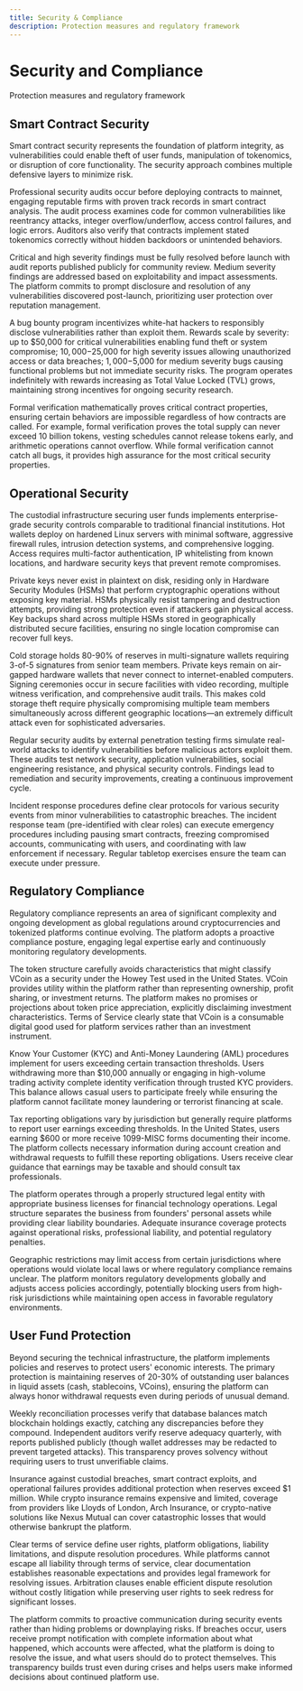 ```yaml
---
title: Security & Compliance
description: Protection measures and regulatory framework
---
```


<div className="relative overflow-hidden rounded-2xl bg-gradient-to-br from-red-500/10 via-orange-500/5 to-background p-8 border border-red-500/20 mb-8">
  <div className="relative z-10">
    <h1 className="text-4xl md:text-5xl font-bold mb-3">Security and Compliance</h1>
    <p className="text-lg text-muted-foreground">Protection measures and regulatory framework</p>
  </div>
  <div className="absolute top-0 right-0 w-64 h-64 bg-red-500/5 rounded-full blur-3xl"></div>
</div>


## Smart Contract Security

Smart contract security represents the foundation of platform integrity, as vulnerabilities could enable theft of user funds, manipulation of tokenomics, or disruption of core functionality. The security approach combines multiple defensive layers to minimize risk.

Professional security audits occur before deploying contracts to mainnet, engaging reputable firms with proven track records in smart contract analysis. The audit process examines code for common vulnerabilities like reentrancy attacks, integer overflow/underflow, access control failures, and logic errors. Auditors also verify that contracts implement stated tokenomics correctly without hidden backdoors or unintended behaviors.

Critical and high severity findings must be fully resolved before launch with audit reports published publicly for community review. Medium severity findings are addressed based on exploitability and impact assessments. The platform commits to prompt disclosure and resolution of any vulnerabilities discovered post-launch, prioritizing user protection over reputation management.

A bug bounty program incentivizes white-hat hackers to responsibly disclose vulnerabilities rather than exploit them. Rewards scale by severity: up to $50,000 for critical vulnerabilities enabling fund theft or system compromise; $10,000-$25,000 for high severity issues allowing unauthorized access or data breaches; $1,000-$5,000 for medium severity bugs causing functional problems but not immediate security risks. The program operates indefinitely with rewards increasing as Total Value Locked (TVL) grows, maintaining strong incentives for ongoing security research.

Formal verification mathematically proves critical contract properties, ensuring certain behaviors are impossible regardless of how contracts are called. For example, formal verification proves the total supply can never exceed 10 billion tokens, vesting schedules cannot release tokens early, and arithmetic operations cannot overflow. While formal verification cannot catch all bugs, it provides high assurance for the most critical security properties.

## Operational Security

The custodial infrastructure securing user funds implements enterprise-grade security controls comparable to traditional financial institutions. Hot wallets deploy on hardened Linux servers with minimal software, aggressive firewall rules, intrusion detection systems, and comprehensive logging. Access requires multi-factor authentication, IP whitelisting from known locations, and hardware security keys that prevent remote compromises.

Private keys never exist in plaintext on disk, residing only in Hardware Security Modules (HSMs) that perform cryptographic operations without exposing key material. HSMs physically resist tampering and destruction attempts, providing strong protection even if attackers gain physical access. Key backups shard across multiple HSMs stored in geographically distributed secure facilities, ensuring no single location compromise can recover full keys.

Cold storage holds 80-90% of reserves in multi-signature wallets requiring 3-of-5 signatures from senior team members. Private keys remain on air-gapped hardware wallets that never connect to internet-enabled computers. Signing ceremonies occur in secure facilities with video recording, multiple witness verification, and comprehensive audit trails. This makes cold storage theft require physically compromising multiple team members simultaneously across different geographic locations—an extremely difficult attack even for sophisticated adversaries.

Regular security audits by external penetration testing firms simulate real-world attacks to identify vulnerabilities before malicious actors exploit them. These audits test network security, application vulnerabilities, social engineering resistance, and physical security controls. Findings lead to remediation and security improvements, creating a continuous improvement cycle.

Incident response procedures define clear protocols for various security events from minor vulnerabilities to catastrophic breaches. The incident response team (pre-identified with clear roles) can execute emergency procedures including pausing smart contracts, freezing compromised accounts, communicating with users, and coordinating with law enforcement if necessary. Regular tabletop exercises ensure the team can execute under pressure.

## Regulatory Compliance

Regulatory compliance represents an area of significant complexity and ongoing development as global regulations around cryptocurrencies and tokenized platforms continue evolving. The platform adopts a proactive compliance posture, engaging legal expertise early and continuously monitoring regulatory developments.

The token structure carefully avoids characteristics that might classify VCoin as a security under the Howey Test used in the United States. VCoin provides utility within the platform rather than representing ownership, profit sharing, or investment returns. The platform makes no promises or projections about token price appreciation, explicitly disclaiming investment characteristics. Terms of Service clearly state that VCoin is a consumable digital good used for platform services rather than an investment instrument.

Know Your Customer (KYC) and Anti-Money Laundering (AML) procedures implement for users exceeding certain transaction thresholds. Users withdrawing more than $10,000 annually or engaging in high-volume trading activity complete identity verification through trusted KYC providers. This balance allows casual users to participate freely while ensuring the platform cannot facilitate money laundering or terrorist financing at scale.

Tax reporting obligations vary by jurisdiction but generally require platforms to report user earnings exceeding thresholds. In the United States, users earning $600 or more receive 1099-MISC forms documenting their income. The platform collects necessary information during account creation and withdrawal requests to fulfill these reporting obligations. Users receive clear guidance that earnings may be taxable and should consult tax professionals.

The platform operates through a properly structured legal entity with appropriate business licenses for financial technology operations. Legal structure separates the business from founders' personal assets while providing clear liability boundaries. Adequate insurance coverage protects against operational risks, professional liability, and potential regulatory penalties.

Geographic restrictions may limit access from certain jurisdictions where operations would violate local laws or where regulatory compliance remains unclear. The platform monitors regulatory developments globally and adjusts access policies accordingly, potentially blocking users from high-risk jurisdictions while maintaining open access in favorable regulatory environments.

## User Fund Protection

Beyond securing the technical infrastructure, the platform implements policies and reserves to protect users' economic interests. The primary protection is maintaining reserves of 20-30% of outstanding user balances in liquid assets (cash, stablecoins, VCoins), ensuring the platform can always honor withdrawal requests even during periods of unusual demand.

Weekly reconciliation processes verify that database balances match blockchain holdings exactly, catching any discrepancies before they compound. Independent auditors verify reserve adequacy quarterly, with reports published publicly (though wallet addresses may be redacted to prevent targeted attacks). This transparency proves solvency without requiring users to trust unverifiable claims.

Insurance against custodial breaches, smart contract exploits, and operational failures provides additional protection when reserves exceed $1 million. While crypto insurance remains expensive and limited, coverage from providers like Lloyds of London, Arch Insurance, or crypto-native solutions like Nexus Mutual can cover catastrophic losses that would otherwise bankrupt the platform.

Clear terms of service define user rights, platform obligations, liability limitations, and dispute resolution procedures. While platforms cannot escape all liability through terms of service, clear documentation establishes reasonable expectations and provides legal framework for resolving issues. Arbitration clauses enable efficient dispute resolution without costly litigation while preserving user rights to seek redress for significant losses.

The platform commits to proactive communication during security events rather than hiding problems or downplaying risks. If breaches occur, users receive prompt notification with complete information about what happened, which accounts were affected, what the platform is doing to resolve the issue, and what users should do to protect themselves. This transparency builds trust even during crises and helps users make informed decisions about continued platform use.
